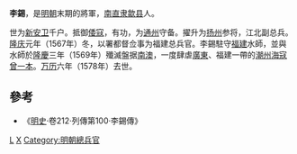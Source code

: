 '''李錫'''{{BD|？||1578年||}}，是[[明朝|明朝]]末期的將軍，[[南直隶|南直隶]][[歙县|歙县]]人。

世为[[新安卫|新安卫]]千户。抵御[[倭寇|倭寇]]，有功，为[[通州_(北京)|通州]]守备。擢升为[[扬州|扬州]]参将，江北副总兵。[[隆庆_(明朝)|隆庆]]元年（1567年）冬，以署都督佥事为福建总兵官。李錫駐守[[福建|福建]]水師，並與水師於[[隆庆_(明穆宗)|隆慶]]三年（1569年）殲滅盤据[[南澳縣|南澳]]，一度肆虐[[廣東|廣東]]、福建一帶的[[潮州|潮州]][[倭寇#後期倭寇|海寇]][[曾一本|曾一本]]。[[万历|万历]]六年（1578年）去世。

== 參考 ==
* 《[[明史|明史]]·卷212·列傳第100·李錫傳》

{{明朝人物小作品}}

[[Category:歙縣人|L]]
[[Category:李姓|X]]
[[Category:明朝總兵官|Category:明朝總兵官]]
